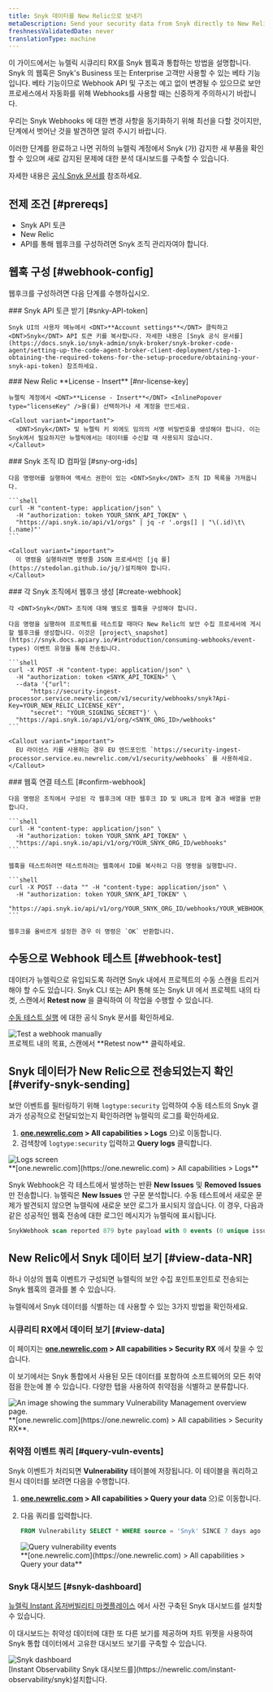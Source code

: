 ```yaml
---
title: Snyk 데이터를 New Relic으로 보내기
metaDescription: Send your security data from Snyk directly to New Relic.
freshnessValidatedDate: never
translationType: machine
---
```


이 가이드에서는 뉴렐릭 시큐리티 RX를 <DNT>Snyk</DNT> 웹훅과 통합하는 방법을 설명합니다. <DNT>Snyk</DNT> 의 웹훅은 <DNT>Snyk&apos;s Business</DNT> 또는 Enterprise 고객만 사용할 수 있는 베타 기능입니다. 베타 기능이므로 <DNT>Webhook API</DNT> 및 구조는 예고 없이 변경될 수 있으므로 보안 프로세스에서 자동화를 위해 Webhooks를 사용할 때는 신중하게 주의하시기 바랍니다.

우리는 <DNT>Snyk Webhooks</DNT> 에 대한 변경 사항을 동기화하기 위해 최선을 다할 것이지만, 단계에서 벗어난 것을 발견하면 알려 주시기 바랍니다.

이러한 단계를 완료하고 나면 귀하의 뉴렐릭 계정에서 <DNT>Snyk</DNT> (가) 감지한 새 부품을 확인할 수 있으며 새로 감지된 문제에 대한 분석 대시보드를 구축할 수 있습니다.

자세한 내용은 [공식 <DNT>Snyk</DNT> 문서를](https://snyk.docs.apiary.io/#reference/webhooks) 참조하세요.

## 전제 조건 [#prereqs]

* <DNT>Snyk</DNT> API 토큰
* New Relic<InlinePopover type="licenseKey" />
* API를 통해 웹후크를 구성하려면 <DNT>Snyk</DNT> 조직 관리자여야 합니다.

## 웹훅 구성 [#webhook-config]

웹후크를 구성하려면 다음 단계를 수행하십시오.

<Steps>
  <Step>
    ### Snyk API 토큰 받기 [#snky-API-token]

    Snyk UI의 사용자 메뉴에서 <DNT>**Account settings**</DNT> 클릭하고 <DNT>Snyk</DNT> API 토큰 키를 복사합니다. 자세한 내용은 [Snyk 공식 문서를](https://docs.snyk.io/snyk-admin/snyk-broker/snyk-broker-code-agent/setting-up-the-code-agent-broker-client-deployment/step-1-obtaining-the-required-tokens-for-the-setup-procedure/obtaining-your-snyk-api-token) 참조하세요.
  </Step>

  <Step>
    ### New Relic <DNT>**License - Insert**</DNT> [#nr-license-key]

    뉴렐릭 계정에서 <DNT>**License - Insert**</DNT> <InlinePopover type="licenseKey" />을(를) 선택하거나 새 계정을 만드세요.

    <Callout variant="important">
      <DNT>Snyk</DNT> 및 뉴렐릭 키 외에도 임의의 서명 비밀번호를 생성해야 합니다. 이는 Snyk에서 필요하지만 뉴렐릭에서는 데이터를 수신할 때 사용되지 않습니다.
    </Callout>
  </Step>

  <Step>
    ### Snyk 조직 ID 컴파일 [#sny-org-ids]

    다음 명령어를 실행하여 액세스 권한이 있는 <DNT>Snyk</DNT> 조직 ID 목록을 가져옵니다.

    ```shell
    curl -H "content-type: application/json" \
      -H "authorization: token YOUR_SNYK_API_TOKEN" \
      "https://api.snyk.io/api/v1/orgs" | jq -r '.orgs[] | "\(.id)\t\(.name)"'
    ```

    <Callout variant="important">
      이 명령을 실행하려면 명령줄 JSON 프로세서인 [jq 를](https://stedolan.github.io/jq/)설치해야 합니다.
    </Callout>
  </Step>

  <Step>
    ### 각 Snyk 조직에서 웹후크 생성 [#create-webhook]

    각 <DNT>Snyk</DNT> 조직에 대해 별도로 웹훅을 구성해야 합니다.

    다음 명령을 실행하여 프로젝트를 테스트할 때마다 New Relic의 보안 수집 프로세서에 게시할 웹후크를 생성합니다. 이것은 [project\_snapshot](https://snyk.docs.apiary.io/#introduction/consuming-webhooks/event-types) 이벤트 유형을 통해 전송됩니다.

    ```shell
    curl -X POST -H "content-type: application/json" \
      -H "authorization: token <SNYK_API_TOKEN>" \
      --data '{"url": 
          "https://security-ingest-processor.service.newrelic.com/v1/security/webhooks/snyk?Api-Key=YOUR_NEW_RELIC_LICENSE_KEY",
          "secret": "YOUR_SIGNING_SECRET"}' \
      "https://api.snyk.io/api/v1/org/<SNYK_ORG_ID>/webhooks"
    ```

    <Callout variant="important">
      EU 라이선스 키를 사용하는 경우 EU 엔드포인트 `https://security-ingest-processor.service.eu.newrelic.com/v1/security/webhooks` 를 사용하세요.
    </Callout>
  </Step>

  <Step>
    ### 웹훅 연결 테스트 [#confirm-webhook]

    다음 명령은 조직에서 구성된 각 웹후크에 대한 웹후크 ID 및 URL과 함께 결과 배열을 반환합니다.

    ```shell
    curl -H "content-type: application/json" \
      -H "authorization: token YOUR_SNYK_API_TOKEN" \
      "https://api.snyk.io/api/v1/org/YOUR_SNYK_ORG_ID/webhooks"
    ```

    웹훅을 테스트하려면 테스트하려는 웹훅에서 ID를 복사하고 다음 명령을 실행합니다.

    ```shell
    curl -X POST --data "" -H "content-type: application/json" \
      -H "authorization: token YOUR_SNYK_API_TOKEN" \
      "https://api.snyk.io/api/v1/org/YOUR_SNYK_ORG_ID/webhooks/YOUR_WEBHOOK_ID/ping"
    ```

    웹후크를 올바르게 설정한 경우 이 명령은 `OK` 반환합니다.
  </Step>
</Steps>

## 수동으로 Webhook 테스트 [#webhook-test]

데이터가 뉴렐릭으로 유입되도록 하려면 <DNT>Snyk</DNT> 내에서 프로젝트의 수동 스캔을 트리거해야 할 수도 있습니다. <DNT>Snyk</DNT> CLI 또는 API 통해 또는 <DNT>Snyk</DNT> UI 에서 프로젝트 내의 타겟, 스캔에서 <DNT>**Retest now**</DNT> 을 클릭하여 이 작업을 수행할 수 있습니다.

[수동 테스트 실행](https://docs.snyk.io/getting-started/running-tests#run-tests-manually) 에 대한 공식 <DNT>Snyk</DNT> 문서를 확인하세요.

<img title="Test a webhook manually" alt="Test a webhook manually" src="/images/vulnerability-management_screenshot-crop_test-webhook.webp" />

<figcaption>
  프로젝트 내의 목표, 스캔에서 <DNT>**Retest now**</DNT> 클릭하세요.
</figcaption>

## Snyk 데이터가 New Relic으로 전송되었는지 확인 [#verify-snyk-sending]

보안 이벤트를 필터링하기 위해 `logtype:security` 입력하여 수동 테스트의 <DNT>Snyk</DNT> 결과가 성공적으로 전달되었는지 확인하려면 뉴렐릭의 로그를 확인하세요.

1. <DNT>**[one.newrelic.com](https://one.newrelic.com) &gt; All capabilities &gt; Logs**</DNT> 으)로 이동합니다.
2. 검색창에 `logtype:security` 입력하고 <DNT>**Query logs**</DNT> 클릭합니다.

<img title="Logs screen" alt="Logs screen" src="/images/vulnerability-management_screenshot-crop_verify-snyk-data.webp" />

<figcaption>
  <DNT>
    **[one.newrelic.com](https://one.newrelic.com) &gt; All capabilities &gt; Logs**
  </DNT>
</figcaption>

Snyk Webhook은 각 테스트에서 발생하는 반환 <DNT>**New Issues**</DNT> 및 <DNT>**Removed Issues**</DNT> 만 전송합니다. 뉴렐릭은 <DNT>**New Issues**</DNT> 만 구문 분석합니다. 수동 테스트에서 새로운 문제가 발견되지 않으면 뉴렐릭에 새로운 보안 로그가 표시되지 않습니다. 이 경우, 다음과 같은 성공적인 웹훅 전송에 대한 로그인 메시지가 뉴렐릭에 표시됩니다.

```sql
SnykWebhook scan reported 879 byte payload with 0 events (0 unique issue ids) from '' errors=no
```

## New Relic에서 Snyk 데이터 보기 [#view-data-NR]

하나 이상의 웹훅 이벤트가 구성되면 뉴렐릭의 보안 수집 포인트포인트로 전송되는 <DNT>Snyk</DNT> 웹훅의 결과를 볼 수 있습니다.

뉴렐릭에서 <DNT>Snyk</DNT> 데이터를 식별하는 데 사용할 수 있는 3가지 방법을 확인하세요.

### 시큐리티 RX에서 데이터 보기 [#view-data]

이 페이지는 <DNT>**[one.newrelic.com](https://one.newrelic.com) &gt; All capabilities &gt; Security RX**</DNT> 에서 찾을 수 있습니다.

이 보기에서는 <DNT>Snyk</DNT> 통합에서 사용된 모든 데이터를 포함하여 소프트웨어의 모든 취약점을 한눈에 볼 수 있습니다. 다양한 탭을 사용하여 취약점을 식별하고 분류합니다.

<img title="Vulnerability Management overview" alt="An image showing the summary Vulnerability Management overview page." src="/images/security_screenshot-full_security-overview.webp" />

<figcaption>
  <DNT>**[one.newrelic.com](https://one.newrelic.com) &gt; All capabilities &gt; Security RX**</DNT>.
</figcaption>

### 취약점 이벤트 쿼리 [#query-vuln-events]

<DNT>Snyk</DNT> 이벤트가 처리되면 <DNT>**Vulnerability**</DNT> 테이블에 저장됩니다. 이 테이블을 쿼리하고 원시 데이터를 보려면 다음을 수행합니다.

1. <DNT>**[one.newrelic.com](https://one.newrelic.com) &gt; All capabilities &gt; Query your data**</DNT> 으)로 이동합니다.

2. 다음 쿼리를 입력합니다.

   ```sql
   FROM Vulnerability SELECT * WHERE source = 'Snyk' SINCE 7 days ago
   ```

   <img title="Query vulnerability events" alt="Query vulnerability events" src="/images/vulnerability-management_screenshot-full_query-vuln-events.webp" />

   <figcaption>
     <DNT>
       **[one.newrelic.com](https://one.newrelic.com) &gt; All capabilities &gt; Query your data**
     </DNT>
   </figcaption>

### Snyk 대시보드 [#snyk-dashboard]

[뉴렐릭 Instant 옵저버빌리티 마켓플레이스](https://newrelic.com/instant-observability/snyk) 에서 사전 구축된 <DNT>Snyk</DNT> 대시보드를 설치할 수 있습니다.

이 대시보드는 취약성 데이터에 대한 또 다른 보기를 제공하며 차트 위젯을 사용하여 Snyk 통합 데이터에서 고유한 대시보드 보기를 구축할 수 있습니다.

<img title="Snyk dashboard" alt="Snyk dashboard" src="/images/vm_screenshot-full_snyk-dashboard.webp" />

<figcaption>
  [Instant Observability Snyk 대시보드를](https://newrelic.com/instant-observability/snyk)설치합니다.
</figcaption>